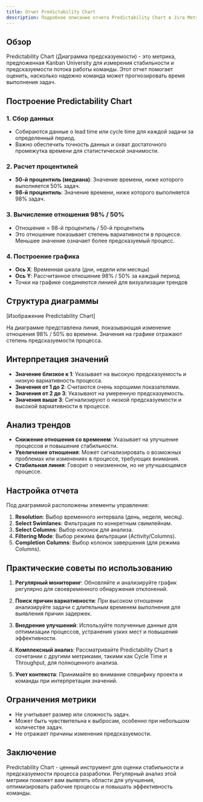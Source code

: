 ```yaml
---
title: Отчет Predictability Chart
description: Подробное описание отчета Predictability Chart в Jira Metrics Plugin, его построение и интерпретация.
---
```


## Обзор

Predictability Chart (Диаграмма предсказуемости) - это метрика, предложенная Kanban University для измерения стабильности и предсказуемости потока работы команды. Этот отчет помогает оценить, насколько надежно команда может прогнозировать время выполнения задач.

## Построение Predictability Chart

### 1. Сбор данных

- Собираются данные о lead time или cycle time для каждой задачи за определенный период.
- Важно обеспечить точность данных и охват достаточного промежутка времени для статистической значимости.

### 2. Расчет процентилей

- **50-й процентиль (медиана)**: Значение времени, ниже которого выполняется 50% задач.
- **98-й процентиль**: Значение времени, ниже которого выполняется 98% задач.

### 3. Вычисление отношения 98% / 50%

- Отношение = 98-й процентиль / 50-й процентиль
- Это отношение показывает степень вариативности в процессе. Меньшее значение означает более предсказуемый процесс.

### 4. Построение графика

- **Ось X**: Временная шкала (дни, недели или месяцы)
- **Ось Y**: Рассчитанное отношение 98% / 50% за каждый период
- Точки на графике соединяются линией для визуализации трендов

## Структура диаграммы

[Изображение Predictability Chart]

На диаграмме представлена линия, показывающая изменение отношения 98% / 50% во времени. Значения на графике отражают степень предсказуемости процесса.

## Интерпретация значений

- **Значение близкое к 1**: Указывает на высокую предсказуемость и низкую вариативность процесса.
- **Значения от 1 до 2**: Считаются очень хорошими показателями.
- **Значения от 2 до 3**: Указывают на умеренную предсказуемость.
- **Значения выше 3**: Сигнализируют о низкой предсказуемости и высокой вариативности в процессе.

## Анализ трендов

- **Снижение отношения со временем**: Указывает на улучшение процессов и повышение стабильности.
- **Увеличение отношения**: Может сигнализировать о возможных проблемах или изменениях в процессе, требующих внимания.
- **Стабильная линия**: Говорит о неизменном, но не улучшающемся процессе.

## Настройка отчета

Под диаграммой расположены элементы управления:

1. **Resolution**: Выбор временного интервала (день, неделя, месяц).
2. **Select Swimlanes**: Фильтрация по конкретным свимлейнам.
3. **Select Columns**: Выбор колонок для анализа.
4. **Filtering Mode**: Выбор режима фильтрации (Activity/Columns).
5. **Completion Columns**: Выбор колонок завершения (для режима Columns).

## Практические советы по использованию

1. **Регулярный мониторинг**: Обновляйте и анализируйте график регулярно для своевременного обнаружения отклонений.

2. **Поиск причин вариативности**: При высоком отношении анализируйте задачи с длительным временем выполнения для выявления причин задержек.

3. **Внедрение улучшений**: Используйте полученные данные для оптимизации процессов, устранения узких мест и повышения эффективности.

4. **Комплексный анализ**: Рассматривайте Predictability Chart в сочетании с другими метриками, такими как Cycle Time и Throughput, для полноценного анализа.

5. **Учет контекста**: Принимайте во внимание специфику проекта и команды при интерпретации значений.

## Ограничения метрики

- Не учитывает размер или сложность задач.
- Может быть чувствительна к выбросам, особенно при небольшом количестве задач.
- Не отражает причины изменения предсказуемости.

## Заключение

Predictability Chart - ценный инструмент для оценки стабильности и предсказуемости процесса разработки. Регулярный анализ этой метрики поможет вам выявлять области для улучшения, оптимизировать рабочие процессы и повышать эффективность команды.